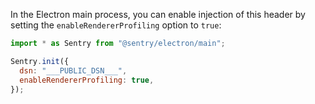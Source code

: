 In the Electron main process, you can enable injection of this header by setting the `enableRendererProfiling` option to `true`:

```js
import * as Sentry from "@sentry/electron/main";

Sentry.init({
  dsn: "___PUBLIC_DSN___",
  enableRendererProfiling: true,
});
```

